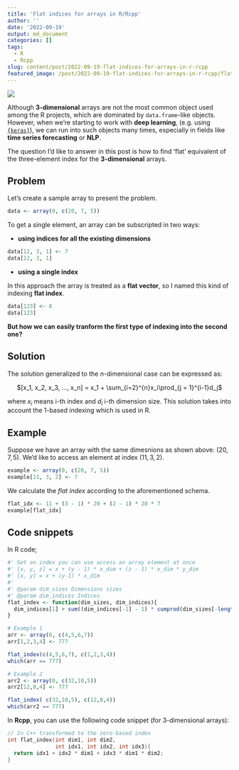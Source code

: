 ```yaml
---
title: 'Flat indices for arrays in R/Rcpp'
author: ''
date: '2022-09-19'
output: md_document
categories: []
tags:
  - R
  - Rcpp
slug: content/post/2022-09-19-flat-indices-for-arrays-in-r-rcpp
featured_image: /post/2022-09-19-flat-indices-for-arrays-in-r-rcpp/flat_array_v2.jpg
---
```


<a><img src='/post/2022-09-19-flat-indices-for-arrays-in-r-rcpp/flat_array_v2.jpg' align="center"/></a>

Although **3-dimensional** arrays are not the most common object used among
the R projects, which are dominated by `data.frame`-like objects. However, when 
we're starting to work with **deep learning**, (e.g. using [`{keras}`](https://tensorflow.rstudio.com/reference/keras/)),
we can run into such objects many times, especially in fields like **time series forecasting** or **NLP**.

The question I'd like to answer in this post is how to find 'flat' equivalent of the 
three-element index for the **3-dimensional** arrays.

## Problem

Let's create a sample array to present the problem.

```r
data <- array(0, c(20, 7, 5))
```

To get a single element, an array can be subscripted in two ways:

* **using indices for all the existing dimensions**

```r
data[12, 3, 1] <- 7
data[12, 3, 1]
```

* **using a single index**

In this approach the array is treated as a **flat vector**, so I named this kind of
indexing **flat index**.

```r
data[123] <- 8
data[123]
```
**But how we can easily tranform the first type of indexing into the second one?**


## Solution 

The solution generalized to the $n$-dimensional case can be expressed as:

<center>$[x_1, x_2, x_3, ..., x_n] = x_1 + \sum_{i=2}^{n}x_i\prod_{j = 1}^{i-1}d_j$</center>  

where $x_i$ means i-th index and $d_i$ i-th dimension size. This solution takes into account the 1-based indexing which is used in R.

## Example
Suppose we have an array with the same dimesnions as shown above: $(20, 7, 5)$.
We'd like to access an element at index $(11, 3, 2)$.

```r
example <- array(0, c(20, 7, 5))
example[11, 3, 2] <- 7
```

We calculate the *flat index* according to the aforementioned schema.
```r
flat_idx <- 11 + (3 - 1) * 20 + (2 - 1) * 20 * 7
example[flat_idx]
```
## Code snippets

In R code;
```r
#' Get an index you can use access an array element at once 
#' [x, y, z] = x + (y - 1) * x_dim + (z - 1) * x_dim * y_dim
#' [x, y] = x + (y-1) * x_dim
#'
#' @param dim_sizes Dimensions sizes
#' @param dim_indices Indices
flat_index <- function(dim_sizes, dim_indices){
  dim_indices[1] + sum((dim_indices[-1] - 1) * cumprod(dim_sizes[-length(dim_sizes)]))
}
```

```r
# Example 1
arr <- array(0, c(4,5,6,7))
arr[1,2,3,4] <- 777

flat_index(c(4,5,6,7), c(1,2,3,4))
which(arr == 777)

# Example 2
arr2 <- array(0, c(32,10,5))
arr2[12,8,4] <- 777

flat_index( c(32,10,5), c(12,8,4))
which(arr2 == 777)
```

In **Rcpp**, you can use the following code snippet (for 3-dimensional arrays):

```c
// In C++ transformed to the zero-based index
int flat_index(int dim1, int dim2,
               int idx1, int idx2, int idx3){
  return idx1 + idx2 * dim1 + idx3 * dim1 * dim2;
}
```

